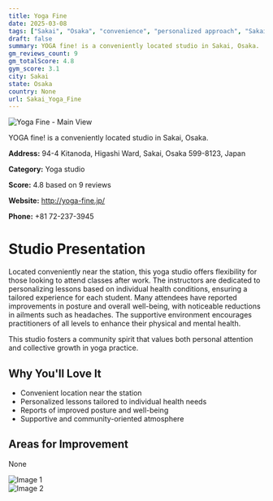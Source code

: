 ```yaml
---
title: Yoga Fine
date: 2025-03-08
tags: ["Sakai", "Osaka", "convenience", "personalized approach", "Sakai"]  
draft: false
summary: YOGA fine! is a conveniently located studio in Sakai, Osaka.
gm_reviews_count: 9
gm_totalScore: 4.8
gym_score: 3.1
city: Sakai
state: Osaka
country: None
url: Sakai_Yoga_Fine
---
```


<div className="aspect-[16/9] relative my-8">
  <img 
    src="https://lh5.googleusercontent.com/p/AF1QipPMxDQvTOwZ_oqkhwcZpTR-56ETJZ61ah2knM8C=w1920-h1080-k-no"
    alt="Yoga Fine - Main View"
    className="object-cover absolute inset-0 w-full h-full rounded-lg"
  />
</div>

YOGA fine! is a conveniently located studio in Sakai, Osaka.

**Address:** 94-4 Kitanoda, Higashi Ward, Sakai, Osaka 599-8123, Japan

**Category:** Yoga studio

**Score:** 4.8 based on 9 reviews

**Website:** http://yoga-fine.jp/

**Phone:** +81 72-237-3945

# Studio Presentation

Located conveniently near the station, this yoga studio offers flexibility for those looking to attend classes after work. The instructors are dedicated to personalizing lessons based on individual health conditions, ensuring a tailored experience for each student. Many attendees have reported improvements in posture and overall well-being, with noticeable reductions in ailments such as headaches. The supportive environment encourages practitioners of all levels to enhance their physical and mental health.

This studio fosters a community spirit that values both personal attention and collective growth in yoga practice.

## Why You'll Love It

- Convenient location near the station
- Personalized lessons tailored to individual health needs
- Reports of improved posture and well-being
- Supportive and community-oriented atmosphere

## Areas for Improvement

None

<div className="grid grid-cols-1 xl:grid-cols-2 gap-4 my-8">
<div className="aspect-[4/3] relative"><img src="https://lh5.googleusercontent.com/p/AF1QipMK4MWhFXDPgwUTHITJUt3FcYVcj5zCHskM2DxE=w1920-h1080-k-no" alt="Image 1" className="object-cover absolute inset-0 w-full h-full rounded-lg" /></div>
<div className="aspect-[4/3] relative"><img src="https://streetviewpixels-pa.googleapis.com/v1/thumbnail?panoid=J640ZyDEc8RZ828o2WxsYg&cb_client=maps_sv.tactile.gps&w=203&h=100&yaw=83.2308&pitch=0&thumbfov=100" alt="Image 2" className="object-cover absolute inset-0 w-full h-full rounded-lg" /></div>
</div>